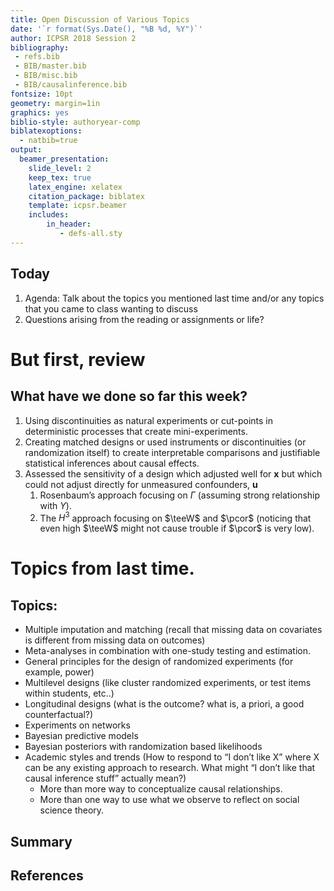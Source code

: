 ```yaml
---
title: Open Discussion of Various Topics
date: '`r format(Sys.Date(), "%B %d, %Y")`'
author: ICPSR 2018 Session 2
bibliography:
 - refs.bib
 - BIB/master.bib
 - BIB/misc.bib
 - BIB/causalinference.bib
fontsize: 10pt
geometry: margin=1in
graphics: yes
biblio-style: authoryear-comp
biblatexoptions:
  - natbib=true
output:
  beamer_presentation:
    slide_level: 2
    keep_tex: true
    latex_engine: xelatex
    citation_package: biblatex
    template: icpsr.beamer
    includes:
        in_header:
           - defs-all.sty
---
```


## Today


  1. Agenda: Talk about the topics you mentioned last time and/or any topics
     that you came to class wanting to discuss
  2. Questions arising from the reading or assignments or life?

# But first, review

## What have we done so far this week?

 1. Using discontinuities as natural experiments or cut-points in
    deterministic processes that create mini-experiments.
 2. Creating matched designs or used instruments or discontinuities (or
    randomization itself) to create interpretable comparisons and justifiable
    statistical inferences about causal effects.
 3. Assessed the sensitivity of a design which adjusted well for
    $\bm{x}$ but which could not adjust directly for unmeasured confounders, $\bm{u}$
    1. Rosenbaum's approach focusing on $\Gamma$ (assuming strong relationship with $Y$).
    2. The $H^3$ approach focusing on $\teeW$ and $\pcor$ (noticing that even
    high $\teeW$ might not cause trouble if $\pcor$ is very low).

\begin{center}
\includegraphics[width=.6\textwidth]{xyzudiagram.pdf}
\end{center}

# Topics from last time.

## Topics:

 - Multiple imputation and matching (recall that missing data on covariates is
   different from missing data on outcomes)
 - Meta-analyses in combination with one-study testing and estimation.
 - General principles for the design of randomized experiments (for example,
   power)
 - Multilevel designs (like cluster randomized experiments, or test items
   within students, etc..)
 - Longitudinal designs (what is the outcome? what is, a priori, a good
   counterfactual?)
 - Experiments on networks
 - Bayesian predictive models
 - Bayesian posteriors with randomization based likelihoods
 - Academic styles and trends (How to respond to "I don't like X" where X can
   be any existing approach to research. What might "I don't like that causal
   inference stuff" actually mean?)
   - More than more way to conceptualize causal relationships.
   - More than one way to use what we observe to reflect on social science
     theory. 


## Summary


## References
